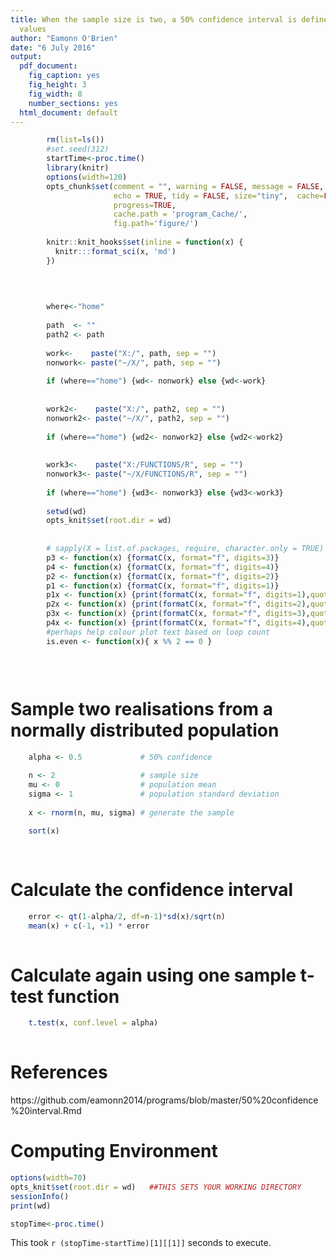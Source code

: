 ```yaml
---
title: When the sample size is two, a 50% confidence interval is defined by the two
  values
author: "Eamonn O'Brien"
date: "6 July 2016"
output:
  pdf_document:
    fig_caption: yes
    fig_height: 3
    fig_width: 8
    number_sections: yes
  html_document: default
---
```

 

```r
 
        rm(list=ls())
        #set.seed(312)
        startTime<-proc.time()
        library(knitr)
        options(width=120)
        opts_chunk$set(comment = "", warning = FALSE, message = FALSE,
                       echo = TRUE, tidy = FALSE, size="tiny",  cache=FALSE,
                       progress=TRUE,
                       cache.path = 'program_Cache/',
                       fig.path='figure/')
         
        knitr::knit_hooks$set(inline = function(x) {
          knitr:::format_sci(x, 'md')
        })
 
   
 
```


```r
        
        where<-"home"
        
        path  <- ""
        path2 <- path
     
        work<-    paste("X:/", path, sep = "")
        nonwork<- paste("~/X/", path, sep = "")
       
        if (where=="home") {wd<- nonwork} else {wd<-work}
       
        
        work2<-    paste("X:/", path2, sep = "")
        nonwork2<- paste("~/X/", path2, sep = "")
       
        if (where=="home") {wd2<- nonwork2} else {wd2<-work2}
       
        
        work3<-    paste("X:/FUNCTIONS/R", sep = "")
        nonwork3<- paste("~/X/FUNCTIONS/R", sep = "")
       
        if (where=="home") {wd3<- nonwork3} else {wd3<-work3}
       
        setwd(wd)
        opts_knit$set(root.dir = wd)      
        
        
        # sapply(X = list.of.packages, require, character.only = TRUE)
        p3 <- function(x) {formatC(x, format="f", digits=3)}
        p4 <- function(x) {formatC(x, format="f", digits=4)}
        p2 <- function(x) {formatC(x, format="f", digits=2)}
        p1 <- function(x) {formatC(x, format="f", digits=1)}
        p1x <- function(x) {print(formatC(x, format="f", digits=1),quote=FALSE)}
        p2x <- function(x) {print(formatC(x, format="f", digits=2),quote=FALSE)}
        p3x <- function(x) {print(formatC(x, format="f", digits=3),quote=FALSE)}
        p4x <- function(x) {print(formatC(x, format="f", digits=4),quote=FALSE)}
        #perhaps help colour plot text based on loop count
        is.even <- function(x){ x %% 2 == 0 }
       
        
        
```
 
# Sample two realisations from a normally distributed population

```r

    alpha <- 0.5             # 50% confidence

    n <- 2                   # sample size
    mu <- 0                  # population mean
    sigma <- 1               # population standard deviation
    
    x <- rnorm(n, mu, sigma) # generate the sample
    
    sort(x)
    
        
```

#  Calculate the confidence interval

```r
    
    error <- qt(1-alpha/2, df=n-1)*sd(x)/sqrt(n)
    mean(x) + c(-1, +1) * error
    
```

#  Calculate again using one sample t-test function

```r

    t.test(x, conf.level = alpha)
   

```

# References

https://github.com/eamonn2014/programs/blob/master/50%20confidence%20interval.Rmd

# Computing Environment
 
 
```r
options(width=70)
opts_knit$set(root.dir = wd)   ##THIS SETS YOUR WORKING DIRECTORY
sessionInfo()
print(wd)
```
```r
stopTime<-proc.time()
```
This took `r (stopTime-startTime)[1][[1]]` seconds to execute.
